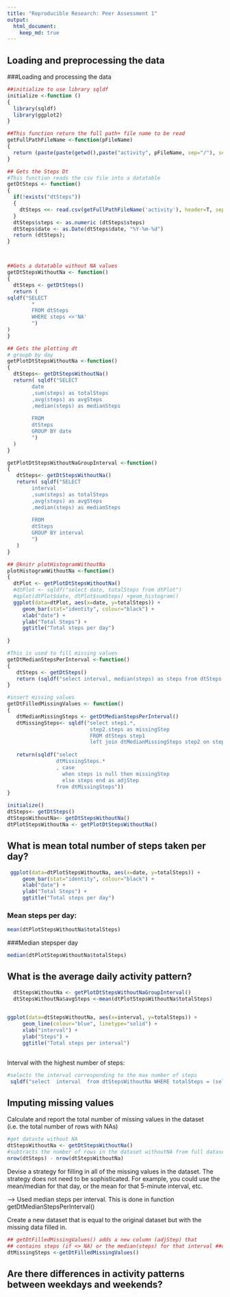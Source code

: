 ```yaml
---
title: "Reproducible Research: Peer Assessment 1"
output: 
  html_document:
    keep_md: true
---
```



## Loading and preprocessing the data

###Loading and processing the data
```r
##initialize to use library sqldf
initialize <-function ()
{
  library(sqldf)
  library(ggplot2)
}

##This function return the full path+ file name to be read
getFullPathFileName <-function(pFileName)
{
  return (paste(paste(getwd(),paste("activity", pFileName, sep="/"), sep="/"), ".csv" , sep=""))
}

## Gets the Steps Dt
#This function reads the csv file into a datatable
getDtSteps <- function()
{ 
  if(!exists("dtSteps"))
  {
    dtSteps <<- read.csv(getFullPathFileName('activity'), header=T, sep=",")
  }
  dtSteps$steps <- as.numeric (dtSteps$steps)
  dtSteps$date <- as.Date(dtSteps$date, "%Y-%m-%d")    
  return (dtSteps);  
}



##Gets a datatable without NA values
getDtStepsWithoutNa <- function()
{
  dtSteps <- getDtSteps()  
  return (
sqldf("SELECT 
        *
        FROM dtSteps 
        WHERE steps <>'NA'
        ")
)
}

## Gets the plotting dt
# groupb by day
getPlotDtStepsWithoutNa <-function()
{
  dtSteps<- getDtStepsWithoutNa()
  return( sqldf("SELECT 
        date
        ,sum(steps) as totalSteps
        ,avg(steps) as avgSteps
        ,median(steps) as medianSteps
         
        FROM
        dtSteps
        GROUP BY date
        ")
  )
}

getPlotDtStepsWithoutNaGroupInterval <-function()
{
   dtSteps<- getDtStepsWithoutNa()
   return( sqldf("SELECT 
        interval
        ,sum(steps) as totalSteps
        ,avg(steps) as avgSteps
        ,median(steps) as medianSteps
         
        FROM
        dtSteps
        GROUP BY interval
        ")
   )
}

## @knitr plotHistogramWithoutNa
plotHistogramWithoutNa <-function()
{
  dtPlot <- getPlotDtStepsWithoutNa()
  #dtPlot <- sqldf("select date, totalSteps from dtPlot")
  #qplot(dtPlot$date, dtPlot$sumSteps) +geom_histogram()
  ggplot(data=dtPlot, aes(x=date, y=totalSteps)) + 
     geom_bar(stat="identity", colour="black") +
     xlab("date") +
     ylab("Total Steps") +
     ggtitle("Total steps per day")  
 
}

#This is used to fill missing values
getDtMedianStepsPerInterval <-function()
{
   dtSteps <- getDtSteps()
   return (sqldf("select interval, median(steps) as steps from dtSteps WHERE steps <>'NA'  group by interval"))
}

#insert missing values
getDtFilledMissingValues <- function()
{
   dtMedianMissingSteps <- getDtMedianStepsPerInterval()
   dtMissingSteps<- sqldf("select step1.*, 
                           step2.steps as missingStep 
                           FROM dtSteps step1 
                           left join dtMedianMissingSteps step2 on step1.interval = step2.interval")
   
   return(sqldf("select 
                dtMissingSteps.*
                , case  
                  when steps is null then missingStep 
                  else steps end as adjStep 
                from dtMissingSteps"))
}

initialize()
dtSteps<- getDtSteps()
dtStepsWithoutNa<- getDtStepsWithoutNa()
dtPlotStepsWithoutNa <- getPlotDtStepsWithoutNa()

```

## What is mean total number of steps taken per day?

```r
 ggplot(data=dtPlotStepsWithoutNa, aes(x=date, y=totalSteps)) + 
     geom_bar(stat="identity", colour="black") +
     xlab("date") +
     ylab("Total Steps") +
     ggtitle("Total steps per day")  

```

### Mean steps per day:
```r
mean(dtPlotStepsWithoutNa$totalSteps)
```

###Median stepsper day
```r
median(dtPlotStepsWithoutNa$totalSteps)  
```

## What is the average daily activity pattern?
```r
  dtStepsWithoutNa <- getPlotDtStepsWithoutNaGroupInterval()
  dtStepsWithoutNa$avgSteps <-mean(dtPlotStepsWithoutNa$totalSteps)
 

ggplot(data=dtStepsWithoutNa, aes(x=interval, y=totalSteps)) + 
     geom_line(colour="blue", linetype="solid") +
     xlab("interval") +
     ylab("Steps") +
     ggtitle("Total steps per interval") 
     
```

Interval with the highest number of steps:
```r
#selects the interval corresponding to the max number of steps
 sqldf("select  interval  from dtStepsWithoutNa WHERE totalSteps = (select max(totalSteps) from dtStepsWithoutNa)")
```


## Imputing missing values
Calculate and report the total number of missing values in the dataset (i.e. the total number of rows with NAs)
```r
#get dataste without NA
dtStepsWithoutNa <- getDtStepsWithoutNa()
#subtracts the number of rows in the dataset withoutNA from full dataset
nrow(dtSteps) - nrow(dtStepsWithoutNa)
```

Devise a strategy for filling in all of the missing values in the dataset. The strategy does not need to be sophisticated. For example, you could use the mean/median for that day, or the mean for that 5-minute interval, etc.

--> Used median steps per interval. This is done in function getDtMedianStepsPerInterval()

Create a new dataset that is equal to the original dataset but with the missing data filled in.


```r
## getDtFilledMissingValues() adds a new column (adjStep) that
## contains steps (if <> NA) or the median(steps) for that interval ##oterhwise
dtMissingSteps <-getDtFilledMissingValues()
```

## Are there differences in activity patterns between weekdays and weekends?

